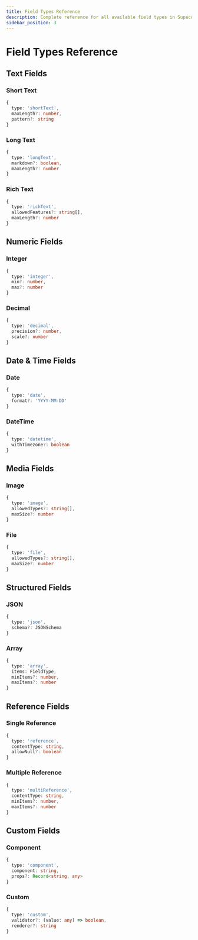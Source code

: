 ```yaml
---
title: Field Types Reference
description: Complete reference for all available field types in Supacontent
sidebar_position: 3
---
```


# Field Types Reference

## Text Fields

### Short Text
```typescript
{
  type: 'shortText',
  maxLength?: number,
  pattern?: string
}
```

### Long Text
```typescript
{
  type: 'longText',
  markdown?: boolean,
  maxLength?: number
}
```

### Rich Text
```typescript
{
  type: 'richText',
  allowedFeatures?: string[],
  maxLength?: number
}
```

## Numeric Fields

### Integer
```typescript
{
  type: 'integer',
  min?: number,
  max?: number
}
```

### Decimal
```typescript
{
  type: 'decimal',
  precision?: number,
  scale?: number
}
```

## Date & Time Fields

### Date
```typescript
{
  type: 'date',
  format?: 'YYYY-MM-DD'
}
```

### DateTime
```typescript
{
  type: 'datetime',
  withTimezone?: boolean
}
```

## Media Fields

### Image
```typescript
{
  type: 'image',
  allowedTypes?: string[],
  maxSize?: number
}
```

### File
```typescript
{
  type: 'file',
  allowedTypes?: string[],
  maxSize?: number
}
```

## Structured Fields

### JSON
```typescript
{
  type: 'json',
  schema?: JSONSchema
}
```

### Array
```typescript
{
  type: 'array',
  items: FieldType,
  minItems?: number,
  maxItems?: number
}
```

## Reference Fields

### Single Reference
```typescript
{
  type: 'reference',
  contentType: string,
  allowNull?: boolean
}
```

### Multiple Reference
```typescript
{
  type: 'multiReference',
  contentType: string,
  minItems?: number,
  maxItems?: number
}
```

## Custom Fields

### Component
```typescript
{
  type: 'component',
  component: string,
  props?: Record<string, any>
}
```

### Custom
```typescript
{
  type: 'custom',
  validator?: (value: any) => boolean,
  renderer?: string
}
``` 